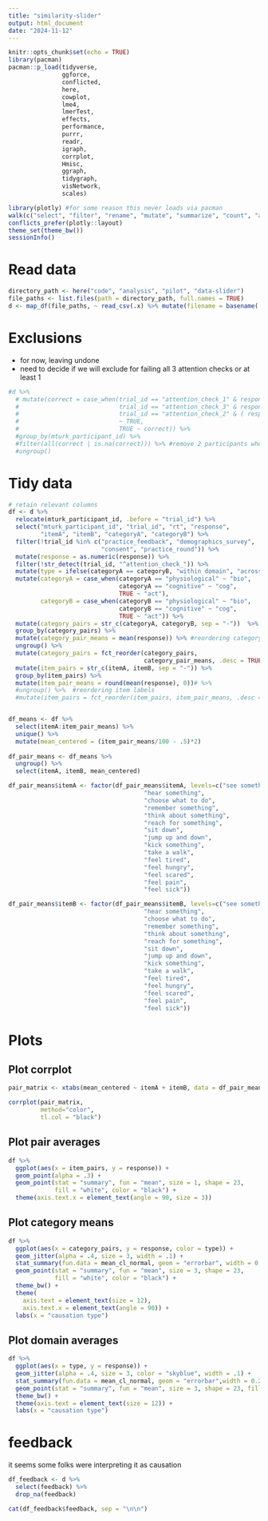 ```yaml
---
title: "similarity-slider"
output: html_document
date: "2024-11-12"
---
```


```r
knitr::opts_chunk$set(echo = TRUE)
library(pacman)
pacman::p_load(tidyverse,
               ggforce,
               conflicted,
               here,
               cowplot,
               lme4,
               lmerTest,
               effects,
               performance,
               purrr,
               readr,
               igraph,
               corrplot,
               Hmisc,
               ggraph,
               tidygraph,
               visNetwork,
               scales)

library(plotly) #for some reason this never loads via pacman
walk(c("select", "filter", "rename", "mutate", "summarize", "count", "arrange"), ~ conflict_prefer(.x, "dplyr"))
conflicts_prefer(plotly::layout)
theme_set(theme_bw())
sessionInfo()

```

# Read data

```r
directory_path <- here("code", "analysis", "pilot", "data-slider")
file_paths <- list.files(path = directory_path, full.names = TRUE)
d <- map_df(file_paths, ~ read_csv(.x) %>% mutate(filename = basename(.x)))

```
# Exclusions

- for now, leaving undone
- need to decide if we will exclude for failing all 3 attention checks or at least 1

```r
#d %>%
  # mutate(correct = case_when(trial_id == "attention_check_1" & response == 0 ~ TRUE,
  #                            trial_id == "attention_check_3" & response == 100 ~ TRUE,
  #                            trial_id == "attention_check_2" & ( response > 60 & response < 80 )
  #                            ~ TRUE,
  #                            TRUE ~ correct)) %>% 
  #group_by(mturk_participant_id) %>%
  #filter(all(correct | is.na(correct))) %>% #remove 2 participants who failed at least 1 att check
  #ungroup()
```

# Tidy data

```r
# retain relevant columns
df <- d %>% 
  relocate(mturk_participant_id, .before = "trial_id") %>% 
  select("mturk_participant_id", "trial_id", "rt", "response", 
         "itemA", "itemB", "categoryA", "categoryB") %>% 
  filter(!trial_id %in% c("practice_feedback", "demographics_survey", 
                          "consent", "practice_round")) %>% 
  mutate(response = as.numeric(response)) %>% 
  filter(!str_detect(trial_id, "^attention_check_")) %>% 
  mutate(type = ifelse(categoryA == categoryB, "within domain", "across domain")) %>% 
  mutate(categoryA = case_when(categoryA == "physiological" ~ "bio", 
                               categoryA == "cognitive" ~ "cog", 
                               TRUE ~ "act"),
         categoryB = case_when(categoryB == "physiological" ~ "bio", 
                               categoryB == "cognitive" ~ "cog", 
                               TRUE ~ "act")) %>% 
  mutate(category_pairs = str_c(categoryA, categoryB, sep = "-"))  %>% 
  group_by(category_pairs) %>%
  mutate(category_pair_means = mean(response)) %>% #reordering category labels
  ungroup() %>%
  mutate(category_pairs = fct_reorder(category_pairs, 
                                      category_pair_means, .desc = TRUE)) %>% 
  mutate(item_pairs = str_c(itemA, itemB, sep = "-")) %>%
  group_by(item_pairs) %>%
  mutate(item_pair_means = round(mean(response), 0))# %>%
  #ungroup() %>%  #reordering item labels
  #mutate(item_pairs = fct_reorder(item_pairs, item_pair_means, .desc = TRUE)) 


df_means <- df %>%
  select(itemA:item_pair_means) %>%
  unique() %>%
  mutate(mean_centered = (item_pair_means/100 - .5)*2)
  
df_pair_means <- df_means %>%
  ungroup() %>%
  select(itemA, itemB, mean_centered) 

df_pair_means$itemA <- factor(df_pair_means$itemA, levels=c("see something",
                                      "hear something",
                                      "choose what to do",
                                      "remember something",
                                      "think about something",
                                      "reach for something",
                                      "sit down",
                                      "jump up and down",
                                      "kick something",
                                      "take a walk",
                                      "feel tired",
                                      "feel hungry",
                                      "feel scared",
                                      "feel pain",
                                      "feel sick"))

df_pair_means$itemB <- factor(df_pair_means$itemB, levels=c("see something",
                                      "hear something",
                                      "choose what to do",
                                      "remember something",
                                      "think about something",
                                      "reach for something",
                                      "sit down",
                                      "jump up and down",
                                      "kick something",
                                      "take a walk",
                                      "feel tired",
                                      "feel hungry",
                                      "feel scared",
                                      "feel pain",
                                      "feel sick"))

```

# Plots

## Plot corrplot

```r
pair_matrix <- xtabs(mean_centered ~ itemA + itemB, data = df_pair_means)

corrplot(pair_matrix, 
         method="color",
         tl.col	= "black")
```




## Plot pair averages 

```r
df %>%
  ggplot(aes(x = item_pairs, y = response)) +
  geom_point(alpha = .3) +
  geom_point(stat = "summary", fun = "mean", size = 1, shape = 23, 
             fill = "white", color = "black") +
  theme(axis.text.x = element_text(angle = 90, size = 3))

```

## Plot category means 

```r
df %>%
  ggplot(aes(x = category_pairs, y = response, color = type)) +
  geom_jitter(alpha = .4, size = 3, width = .1) +
  stat_summary(fun.data = mean_cl_normal, geom = "errorbar", width = 0.2, color = "black") +
  geom_point(stat = "summary", fun = "mean", size = 3, shape = 23, 
             fill = "white", color = "black") +
  theme_bw() +
  theme(
    axis.text = element_text(size = 12),
    axis.text.x = element_text(angle = 90)) +
  labs(x = "causation type")

```

## Plot domain averages

```r
df %>%
  ggplot(aes(x = type, y = response)) +
  geom_jitter(alpha = .4, size = 3, color = "skyblue", width = .1) +
  stat_summary(fun.data = mean_cl_normal, geom = "errorbar",width = 0.2) +
  geom_point(stat = "summary", fun = "mean", size = 3, shape = 23, fill = "white") +
  theme_bw() +
  theme(axis.text = element_text(size = 12)) +
  labs(x = "causation type") 

```


# feedback

it seems some folks were interpreting it as causation
```r
df_feedback <- d %>% 
  select(feedback) %>% 
  drop_na(feedback)

cat(df_feedback$feedback, sep = "\n\n")

```

